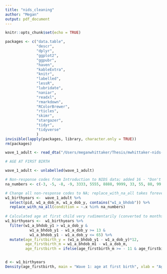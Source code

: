 ```yaml
---
title: "nids_cleaning"
author: "Megan"
output: pdf_document
---
```


```r
knitr::opts_chunk$set(echo = TRUE)
```

```r
packages <- c("data.table",
              "descr",
              "dplyr",
              "ggplot2", 
              "ggpubr",
              "haven",
              "kableExtra",
              "knitr",
              "labelled",
              "lessR",
              "lubridate",
              "naniar",
              "readxl", 
              "rmarkdown",
              "RColorBrewer",
              "rticles",
              "skimr",
              "stargazer",
              "tidyr", 
              "tidyverse"
              )
invisible(lapply(packages, library, character.only = TRUE))
rm(packages)
```

```r

wave_1_adult <- read_dta("/Users/meganwhittaker/Thesis/mwhittaker-nids-cleaning/data/raw/wave_1/Adult_W1_Anon_V7.0.0.dta") 

```


```r

# AGE AT FIRST BIRTH

wave_1_adult <- unlabelled(wave_1_adult)

# Non-response codes from Introduction to NIDS data; added 16 - "Don't know" 
na_numbers <- c(-3, -5, -8, -9, 3333, 5555, 8888, 9999, 33, 55, 88, 99, 16)

# Change all non-response codes to NA; replace_with_na_all takes forever to run, even if it's done after subsetting (?); 16s still appear (?)
w1_birthyears <-  wave_1_adult %>%
  select(pid, w1_a_dob_m, w1_a_dob_y, contains("w1_a_bhdob")) %>% 
  replace_with_na_all(condition = ~.x %in% na_numbers) 
  
# Calculated age at first child very rudimentarily (converted to months first); had to include the ifelse statement due to the 16s still appearing
w1_birthyears <-  w1_birthyears %>% 
  filter(w1_a_bhdob_y1 > w1_a_dob_y &
           w1_a_bhdob_y1 - w1_a_dob_y >= 13 &
           w1_a_bhdob_y1 - w1_a_dob_y <= 65) %>%
  mutate(age_firstbirth_y = (w1_a_bhdob_y1 - w1_a_dob_y)*12,
         age_firstbirth_m = w1_a_bhdob_m1 - w1_a_dob_m,
         age_firstbirth = ifelse(age_firstbirth_m >= - 11 & age_firstbirth_m <= 11 , (age_firstbirth_y + age_firstbirth_m)/12, (age_firstbirth_y)/12))


d <- w1_birthyears
Density(age_firstbirth, main = "Wave 1: age at first birth", xlab = "Age", y_axis = T, x.min = 0)

```



